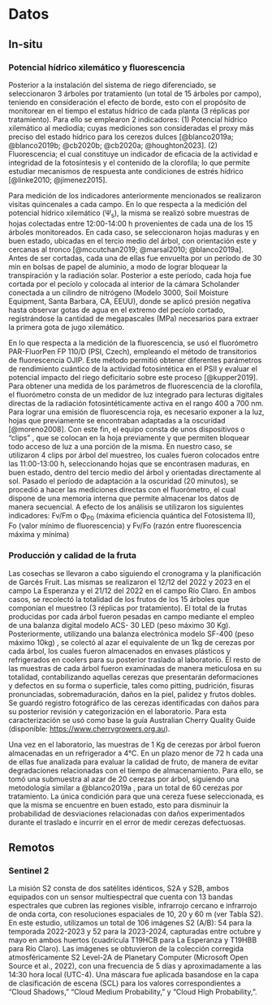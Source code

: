 # Datos

## In-situ

### Potencial hídrico xilemático y fluorescencia

::: justify
Posterior a la instalación del sistema de riego diferenciado, se seleccionaron 3 árboles por tratamiento (un total de 15 árboles por campo), teniendo en consideración el efecto de borde, esto con el propósito de monitorear en el tiempo el estatus hídrico de cada planta (3 réplicas por tratamiento). Para ello se emplearon 2 indicadores: (1) Potencial hídrico xilemático al mediodía; cuyas mediciones son consideradas el proxy más preciso del estado hídrico para los cerezos dulces [@blanco2019a; @blanco2019b; @cb2020b; @cb2020a; @houghton2023]. (2) Fluorescencia; el cual constituye un indicador de eficacia de la actividad e integridad de la fotosíntesis y el contenido de la clorofila; lo que permite estudiar mecanismos de respuesta ante condiciones de estrés hídrico [@linke2010; @jimenez2015].

Para medición de los indicadores anteriormente mencionados se realizaron visitas quincenales a cada campo. En lo que respecta a la medición del potencial hídrico xilemático (Ψ~s~), la misma se realizó sobre muestras de hojas colectadas entre 12:00-14:00 h provenientes de cada una de los 15 árboles monitoreados. En cada caso, se seleccionaron hojas maduras y en buen estado, ubicadas en el tercio medio del árbol, con orientación este y cercanas al tronco [@mccutchan2019; @marsal2010; @blanco2019a]. Antes de ser cortadas, cada una de ellas fue envuelta por un período de 30 min en bolsas de papel de aluminio, a modo de lograr bloquear la transpiración y la radiación solar. Posterior a este período, cada hoja fue cortada por el pecíolo y colocada al interior de la cámara Scholander conectada a un cilindro de nitrógeno (Modelo 3000, Soil Moisture Equipment, Santa Barbara, CA, EEUU), donde se aplicó presión negativa hasta observar gotas de agua en el extremo del pecíolo cortado, registrándose la cantidad de megapascales (MPa) necesarios para extraer la primera gota de jugo xilemático.

En lo que respecta a la medición de la fluorescencia, se usó el fluorómetro PAR-FluorPen FP 110/D (PSI, Czech), empleando el método de transitorios de fluorescencia OJIP. Este método permitió obtener diferentes parámetros de rendimiento cuántico de la actividad fotosintética en el PSII y evaluar el potencial impacto del riego deficitario sobre este proceso [@kupper2019]. Para obtener una medida de los parámetros de fluorescencia de la clorofila, el fluorómetro consta de un medidor de luz integrado para lecturas digitales directas de la radiación fotosintéticamente activa en el rango 400 a 700 nm. Para lograr una emisión de fluorescencia roja, es necesario exponer a la luz, hojas que previamente se encontraban adaptadas a la oscuridad [@moreno2008]. Con este fin, el equipo consta de unos dispositivos o "clips" , que se colocan en la hoja previamente y que permiten bloquear todo acceso de luz a una porción de la misma. En nuestro caso, se utilizaron 4 clips por árbol del muestreo, los cuales fueron colocados entre las 11:00-13:00 h, seleccionando hojas que se encontrasen maduras, en buen estado, dentro del tercio medio del árbol y orientadas directamente al sol. Pasado el período de adaptación a la oscuridad (20 minutos), se procedió a hacer las mediciones directas con el fluorómetro, el cual dispone de una memoria interna que permite almacenar los datos de manera secuencial. A efecto de los análisis se utilizaron los siguientes indicadores: Fv/Fm o Φ~P0~ (máxima eficiencia quántica del Fotosistema II), Fo (valor mínimo de fluorescencia) y Fv/Fo (razón entre fluorescencia máxima y mínima)
:::

### Producción y calidad de la fruta

::: justify
Las cosechas se llevaron a cabo siguiendo el cronograma y la planificación de Garcés Fruit. Las mismas se realizaron el 12/12 del 2022 y 2023 en el campo La Esperanza y el 21/12 del 2022 en el campo Río Claro. En ambos casos, se recolectó la totalidad de los frutos de los 15 árboles que componían el muestreo (3 réplicas por tratamiento). El total de la frutas producidas por cada árbol fueron pesadas en campo mediante el empleo de una balanza digital modelo ACS- 30 LED (peso máximo 30 Kg). Posteriormente, utilizando una balanza electrónica modelo SF-400 (peso máximo 10kg) , se colectó al azar el equivalente de un 1kg de cerezas por cada árbol, los cuales fueron almacenados en envases plásticos y refrigerados en coolers para su posterior traslado al laboratorio. El resto de las muestras de cada árbol fueron examinadas de manera meticulosa en su totalidad, contabilizando aquellas cerezas que presentarán deformaciones y defectos en su forma o superficie, tales como pitting, pudrición, fisuras pronunciadas, sobremaduración, daños en la piel, palidez y frutos dobles. Se guardó registro fotográfico de las cerezas identificadas con daños para su posterior revisión y categorización en el laboratorio. Para esta caracterización se usó como base la guía Australian Cherry Quality Guide (disponible: <https://www.cherrygrowers.org.au>).

Una vez en el laboratorio, las muestras de 1 Kg de cerezas por árbol fueron almacenadas en un refrigerador a 4°C. En un plazo menor de 72 h cada una de ellas fue analizada para evaluar la calidad de fruto, de manera de evitar degradaciones relacionadas con el tiempo de almacenamiento. Para ello, se tomó una submuestra al azar de 20 cerezas por árbol, siguiendo una metodología similar a @blanco2019a , para un total de 60 cerezas por tratamiento. La única condición para que una cereza fuese seleccionada, es que la misma se encuentre en buen estado, esto para disminuir la probabilidad de desviaciones relacionadas con daños experimentados durante el traslado e incurrir en el error de medir cerezas defectuosas.
:::

## Remotos

### Sentinel 2

::: justify
La misión S2 consta de dos satélites idénticos, S2A y S2B, ambos equipados con un sensor multiespectral que cuenta con 13 bandas espectrales que cubren las regiones visible, infrarrojo cercano e infrarrojo de onda corta, con resoluciones espaciales de 10, 20 y 60 m (ver Tabla S2). En este estudio, utilizamos un total de 106 imágenes S2 (A/B): 54 para la temporada 2022-2023 y 52 para la 2023-2024, capturadas entre octubre y mayo en ambos huertos (cuadrícula T19HCB para La Esperanza y T19HBB para Río Claro). Las imágenes se obtuvieron de la colección corregida atmosféricamente S2 Level-2A de Planetary Computer (Microsoft Open Source et al., 2022), con una frecuencia de 5 días y aproximadamente a las 14:30 hora local (UTC-4). Una máscara fue aplicada basandose en la capa de clasificación de escena (SCL) para los valores correspondientes a “Cloud Shadows,” “Cloud Medium Probability,” y “Cloud High Probability,”.
:::
